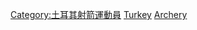[[Category:土耳其射箭運動員|Category:土耳其射箭運動員]]
[[Category:各國奧運射箭運動員|Turkey]]
[[Category:土耳其夏季奧運運動員|Archery]]